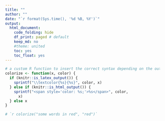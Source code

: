 ```yaml
---
title: ""
author: ""
date: "`r format(Sys.time(), '%d %B, %Y')`"
output:
  html_document:
    code_folding: hide
    df_print: paged # default
    keep_md: no
    #theme: united
    toc: yes
    toc_float: yes
---
```


```r
# a custom R function to insert the correct syntax depending on the output format using the is_latex_output() and is_html_output() functions in knitr as follows:
colorize <- function(x, color) {
  if (knitr::is_latex_output()) {
    sprintf("\\textcolor{%s}{%s}", color, x)
  } else if (knitr::is_html_output()) {
    sprintf("<span style='color: %s;'>%s</span>", color, 
      x)
  } else x
}

# `r colorize("some words in red", "red")`
```


